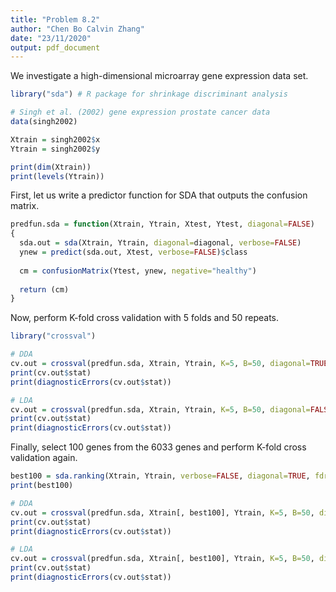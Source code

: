 ```yaml
---
title: "Problem 8.2"
author: "Chen Bo Calvin Zhang"
date: "23/11/2020"
output: pdf_document
---
```


We investigate a high-dimensional microarray gene expression data set.

```r
library("sda") # R package for shrinkage discriminant analysis

# Singh et al. (2002) gene expression prostate cancer data
data(singh2002)

Xtrain = singh2002$x
Ytrain = singh2002$y

print(dim(Xtrain))
print(levels(Ytrain))
```

First, let us write a predictor function for SDA that outputs the confusion matrix.

```r
predfun.sda = function(Xtrain, Ytrain, Xtest, Ytest, diagonal=FALSE)
{
  sda.out = sda(Xtrain, Ytrain, diagonal=diagonal, verbose=FALSE)
  ynew = predict(sda.out, Xtest, verbose=FALSE)$class
  
  cm = confusionMatrix(Ytest, ynew, negative="healthy")
  
  return (cm)
}
```

Now, perform K-fold cross validation with 5 folds and 50 repeats.

```r
library("crossval")

# DDA
cv.out = crossval(predfun.sda, Xtrain, Ytrain, K=5, B=50, diagonal=TRUE, verbose=FALSE)
print(cv.out$stat)
print(diagnosticErrors(cv.out$stat))

# LDA
cv.out = crossval(predfun.sda, Xtrain, Ytrain, K=5, B=50, diagonal=FALSE, verbose=FALSE)
print(cv.out$stat)
print(diagnosticErrors(cv.out$stat))
```

Finally, select 100 genes from the 6033 genes and perform K-fold cross validation again.

```r
best100 = sda.ranking(Xtrain, Ytrain, verbose=FALSE, diagonal=TRUE, fdr=FALSE)[1:100,"idx"]
print(best100)

# DDA
cv.out = crossval(predfun.sda, Xtrain[, best100], Ytrain, K=5, B=50, diagonal=TRUE, verbose=FALSE)
print(cv.out$stat)
print(diagnosticErrors(cv.out$stat))

# LDA
cv.out = crossval(predfun.sda, Xtrain[, best100], Ytrain, K=5, B=50, diagonal=FALSE, verbose=FALSE)
print(cv.out$stat)
print(diagnosticErrors(cv.out$stat))
```